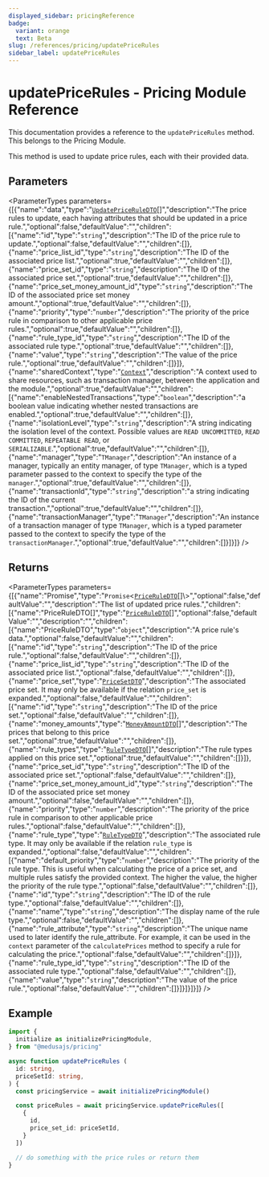 ```yaml
---
displayed_sidebar: pricingReference
badge:
  variant: orange
  text: Beta
slug: /references/pricing/updatePriceRules
sidebar_label: updatePriceRules
---
```



# updatePriceRules - Pricing Module Reference

This documentation provides a reference to the `updatePriceRules` method. This belongs to the Pricing Module.

This method is used to update price rules, each with their provided data.

## Parameters

<ParameterTypes parameters={[{"name":"data","type":"[`UpdatePriceRuleDTO`](../../interfaces/UpdatePriceRuleDTO.mdx)[]","description":"The price rules to update, each having attributes that should be updated in a price rule.","optional":false,"defaultValue":"","children":[{"name":"id","type":"`string`","description":"The ID of the price rule to update.","optional":false,"defaultValue":"","children":[]},{"name":"price_list_id","type":"`string`","description":"The ID of the associated price list.","optional":true,"defaultValue":"","children":[]},{"name":"price_set_id","type":"`string`","description":"The ID of the associated price set.","optional":true,"defaultValue":"","children":[]},{"name":"price_set_money_amount_id","type":"`string`","description":"The ID of the associated price set money amount.","optional":true,"defaultValue":"","children":[]},{"name":"priority","type":"`number`","description":"The priority of the price rule in comparison to other applicable price rules.","optional":true,"defaultValue":"","children":[]},{"name":"rule_type_id","type":"`string`","description":"The ID of the associated rule type.","optional":true,"defaultValue":"","children":[]},{"name":"value","type":"`string`","description":"The value of the price rule.","optional":true,"defaultValue":"","children":[]}]},{"name":"sharedContext","type":"[`Context`](../../interfaces/Context.mdx)","description":"A context used to share resources, such as transaction manager, between the application and the module.","optional":true,"defaultValue":"","children":[{"name":"enableNestedTransactions","type":"`boolean`","description":"a boolean value indicating whether nested transactions are enabled.","optional":true,"defaultValue":"","children":[]},{"name":"isolationLevel","type":"`string`","description":"A string indicating the isolation level of the context. Possible values are `READ UNCOMMITTED`, `READ COMMITTED`, `REPEATABLE READ`, or `SERIALIZABLE`.","optional":true,"defaultValue":"","children":[]},{"name":"manager","type":"`TManager`","description":"An instance of a manager, typically an entity manager, of type `TManager`, which is a typed parameter passed to the context to specify the type of the `manager`.","optional":true,"defaultValue":"","children":[]},{"name":"transactionId","type":"`string`","description":"a string indicating the ID of the current transaction.","optional":true,"defaultValue":"","children":[]},{"name":"transactionManager","type":"`TManager`","description":"An instance of a transaction manager of type `TManager`, which is a typed parameter passed to the context to specify the type of the `transactionManager`.","optional":true,"defaultValue":"","children":[]}]}]} />

## Returns

<ParameterTypes parameters={[{"name":"Promise","type":"`Promise`<[`PriceRuleDTO`](../../interfaces/PriceRuleDTO.mdx)[]\\>","optional":false,"defaultValue":"","description":"The list of updated price rules.","children":[{"name":"PriceRuleDTO[]","type":"[`PriceRuleDTO`](../../interfaces/PriceRuleDTO.mdx)[]","optional":false,"defaultValue":"","description":"","children":[{"name":"PriceRuleDTO","type":"`object`","description":"A price rule's data.","optional":false,"defaultValue":"","children":[{"name":"id","type":"`string`","description":"The ID of the price rule.","optional":false,"defaultValue":"","children":[]},{"name":"price_list_id","type":"`string`","description":"The ID of the associated price list.","optional":false,"defaultValue":"","children":[]},{"name":"price_set","type":"[`PriceSetDTO`](../../interfaces/PriceSetDTO.mdx)","description":"The associated price set. It may only be available if the relation `price_set` is expanded.","optional":false,"defaultValue":"","children":[{"name":"id","type":"`string`","description":"The ID of the price set.","optional":false,"defaultValue":"","children":[]},{"name":"money_amounts","type":"[`MoneyAmountDTO`](../../interfaces/MoneyAmountDTO.mdx)[]","description":"The prices that belong to this price set.","optional":true,"defaultValue":"","children":[]},{"name":"rule_types","type":"[`RuleTypeDTO`](../../interfaces/RuleTypeDTO.mdx)[]","description":"The rule types applied on this price set.","optional":true,"defaultValue":"","children":[]}]},{"name":"price_set_id","type":"`string`","description":"The ID of the associated price set.","optional":false,"defaultValue":"","children":[]},{"name":"price_set_money_amount_id","type":"`string`","description":"The ID of the associated price set money amount.","optional":false,"defaultValue":"","children":[]},{"name":"priority","type":"`number`","description":"The priority of the price rule in comparison to other applicable price rules.","optional":false,"defaultValue":"","children":[]},{"name":"rule_type","type":"[`RuleTypeDTO`](../../interfaces/RuleTypeDTO.mdx)","description":"The associated rule type. It may only be available if the relation `rule_type` is expanded.","optional":false,"defaultValue":"","children":[{"name":"default_priority","type":"`number`","description":"The priority of the rule type. This is useful when calculating the price of a price set, and multiple rules satisfy the provided context. The higher the value, the higher the priority of the rule type.","optional":false,"defaultValue":"","children":[]},{"name":"id","type":"`string`","description":"The ID of the rule type.","optional":false,"defaultValue":"","children":[]},{"name":"name","type":"`string`","description":"The display name of the rule type.","optional":false,"defaultValue":"","children":[]},{"name":"rule_attribute","type":"`string`","description":"The unique name used to later identify the rule_attribute. For example, it can be used in the `context` parameter of the `calculatePrices` method to specify a rule for calculating the price.","optional":false,"defaultValue":"","children":[]}]},{"name":"rule_type_id","type":"`string`","description":"The ID of the associated rule type.","optional":false,"defaultValue":"","children":[]},{"name":"value","type":"`string`","description":"The value of the price rule.","optional":false,"defaultValue":"","children":[]}]}]}]}]} />

## Example

```ts
import { 
  initialize as initializePricingModule,
} from "@medusajs/pricing"

async function updatePriceRules (
  id: string,
  priceSetId: string, 
) {
  const pricingService = await initializePricingModule()

  const priceRules = await pricingService.updatePriceRules([
    {
      id,
      price_set_id: priceSetId,
    }
  ])

  // do something with the price rules or return them
}
```
